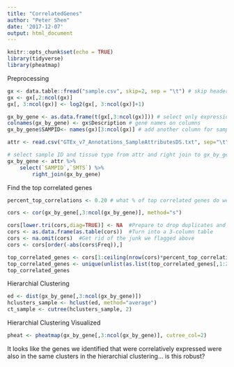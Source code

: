 ```yaml
---
title: "CorrelatedGenes"
author: "Peter Shen"
date: '2017-12-07'
output: html_document
---
```


```r
knitr::opts_chunk$set(echo = TRUE)
library(tidyverse)
library(pheatmap)
```

Preprocessing
```r
gx <- data.table::fread("sample.csv", skip=2, sep = "\t") # skip headers
gx <- gx[,2:ncol(gx)]
gx[, 3:ncol(gx)] <- log2(gx[, 3:ncol(gx)]+1)

gx_by_gene <- as.data.frame(t(gx[,3:ncol(gx)])) # select only expression data and transpose
colnames(gx_by_gene) <- gx$Description # gene names on columns
gx_by_gene$SAMPID<- names(gx)[3:ncol(gx)] # add another column for sample ID

attr <- read.csv("GTEx_v7_Annotations_SampleAttributesDS.txt", sep="\t")

# select sample ID and tissue type from attr and right join to gx_by_gene by sample ID
gx_by_gene <- attr %>%
    select(`SAMPID`,`SMTS`) %>%
        right_join(gx_by_gene)
```

Find the top correlated genes
```r
percent_top_correlations <- 0.20 # what % of top correlated genes do we want to analyze?

cors <- cor(gx_by_gene[,3:ncol(gx_by_gene)], method="s")

cors[lower.tri(cors,diag=TRUE)] <- NA  #Prepare to drop duplicates and meaningless information
cors <- as.data.frame(as.table(cors))  #Turn into a 3-column table
cors <- na.omit(cors)  #Get rid of the junk we flagged above
cors <- cors[order(-abs(cors$Freq)),]

top_correlated_genes <- cors[1:ceiling(nrow(cors)*percent_top_correlations),]
top_correlated_genes <- unique(unlist(as.list(top_correlated_genes[,1:2])))
top_correlated_genes
```

Hierarchial Clustering
```r
ed <- dist(gx_by_gene[,3:ncol(gx_by_gene)])
hclusters_sample <- hclust(ed, method="average")
ct_sample <- cutree(hclusters_sample, 2)
```

Hierarchial Clustering Visualized
```r
pheat <- pheatmap(gx_by_gene[,3:ncol(gx_by_gene)], cutree_col=2)
```

It looks like the genes we identified that were correlatively expressed were also in the same clusters in the hierarchial clustering... is this robust?
